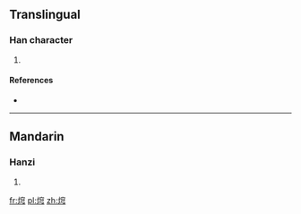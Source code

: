 ==Translingual==

===Han character===
{{Han char|rn=86|rad=火|as=08|sn=12|four=|canj=火十金弓 (FJCN)}}

# {{defn|Han|sort=火08}}

====References====
* {{Han ref|kx=0674.150|dkj=19129|dj=1086.050|hdz=32211.050|uh=712A|ud=28970}}

----

==Mandarin==

===Hanzi===
{{cmn-hanzi|pin=[[qiōng]] ([[qiong1]])|wg=ch'iung<sup>1</sup>}}

# {{defn|lang=cmn|sort=火08}}

[[fr:焪]]
[[pl:焪]]
[[zh:焪]]
